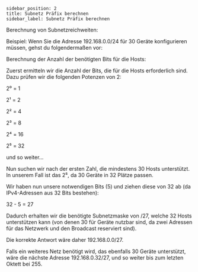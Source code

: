 ```
sidebar_position: 2
title: Subnetz Präfix berechnen
sidebar_label: Subnetz Präfix berechnen
```

Berechnung von Subnetzreichweiten:

Beispiel: Wenn Sie die Adresse 192.168.0.0/24 für 30 Geräte konfigurieren müssen, gehst du folgendermaßen vor:

Berechnung der Anzahl der benötigten Bits für die Hosts:

Zuerst ermitteln wir die Anzahl der Bits, die für die Hosts erforderlich sind. Dazu prüfen wir die folgenden Potenzen von 2:

2⁰ = 1

2¹ = 2

2² = 4

2³ = 8

2⁴ = 16

2⁵ = 32

und so weiter...

Nun suchen wir nach der ersten Zahl, die mindestens 30 Hosts unterstützt. In unserem Fall ist das 2⁵, da 30 Geräte in 32 Plätze passen.

Wir haben nun unsere notwendigen Bits (5) und ziehen diese von 32 ab (da IPv4-Adressen aus 32 Bits bestehen):

32 - 5 = 27

Dadurch erhalten wir die benötigte Subnetzmaske von /27, welche 32 Hosts unterstützen kann (von denen 30 für Geräte nutzbar sind, da zwei Adressen für das Netzwerk und den Broadcast reserviert sind).

Die korrekte Antwort wäre daher 192.168.0.0/27.

Falls ein weiteres Netz benötigt wird, das ebenfalls 30 Geräte unterstützt, wäre die nächste Adresse 192.168.0.32/27, und so weiter bis zum letzten Oktett bei 255.
